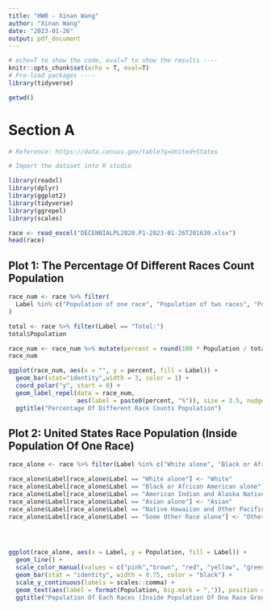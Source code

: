 ```yaml
---
title: "HW0 - Xinan Wang"
author: "Xinan Wang"
date: "2023-01-26"
output: pdf_document
---
```


```r
# echo=T to show the code, eval=T to show the results ----
knitr::opts_chunk$set(echo = T, eval=T) 
# Pre-load packages ----
library(tidyverse) 
```

```r

getwd()

```

# Section A

```r

# Reference: https://data.census.gov/table?q=United+States

# Import the dataset into R studio

library(readxl)
library(dplyr)
library(ggplot2)
library(tidyverse)
library(ggrepel)
library(scales)

race <- read_excel("DECENNIALPL2020.P1-2023-01-26T201630.xlsx")
head(race)

```

## Plot 1: The Percentage Of Different Races Count Population

```r

race_num <- race %>% filter(
  Label %in% c("Population of one race", "Population of two races", "Population of three races", "Population of four races", "Population of five races","Population of six races")
)

total <- race %>% filter(Label == "Total:")
total$Population

race_num <- race_num %>% mutate(percent = round(100 * Population / total$Population, digit = 4))
race_num

ggplot(race_num, aes(x = "", y = percent, fill = Label)) +
  geom_bar(stat="identity",width = 3, color = 1) +
  coord_polar("y", start = 0) + 
  geom_label_repel(data = race_num, 
                   aes(label = paste0(percent, "%")), size = 3.5, nudge_x = 1, show.legend = FALSE) +
  ggtitle("Percentage Of Different Race Counts Population")

```

## Plot 2: United States Race Population (Inside Population Of One Race)

```r

race_alone <- race %>% filter(Label %in% c("White alone", "Black or African American alone", "American Indian and Alaska Native alone", "Asian alone", "Native Hawaiian and Other Pacific Islander alone","Some Other Race alone"))

race_alone$Label[race_alone$Label == "White alone"] <- "White"
race_alone$Label[race_alone$Label == "Black or African American alone"] <- "Black"
race_alone$Label[race_alone$Label == "American Indian and Alaska Native alone"] <- "Native"
race_alone$Label[race_alone$Label == "Asian alone"] <- "Asian"
race_alone$Label[race_alone$Label == "Native Hawaiian and Other Pacific Islander alone"] <- "Pacific Islander"
race_alone$Label[race_alone$Label == "Some Other Race alone"] <- "Others"




ggplot(race_alone, aes(x = Label, y = Population, fill = Label)) + 
  geom_line() +
  scale_color_manual(values = c("pink","brown", "red", "yellow", "green", "cyan")) +
  geom_bar(stat = "identity", width = 0.75, color = "black") + 
  scale_y_continuous(labels = scales::comma) +
  geom_text(aes(label = format(Population, big.mark = ",")), position = position_dodge(width = 0.4), vjust = -0.5) + 
  ggtitle("Population Of Each Races (Inside Population Of One Race Group)")

```